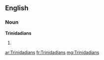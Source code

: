 ==English==

===Noun===
'''Trinidadians'''

# {{plural of|[[Trinidadian]]}}

[[ar:Trinidadians]]
[[fr:Trinidadians]]
[[mg:Trinidadians]]